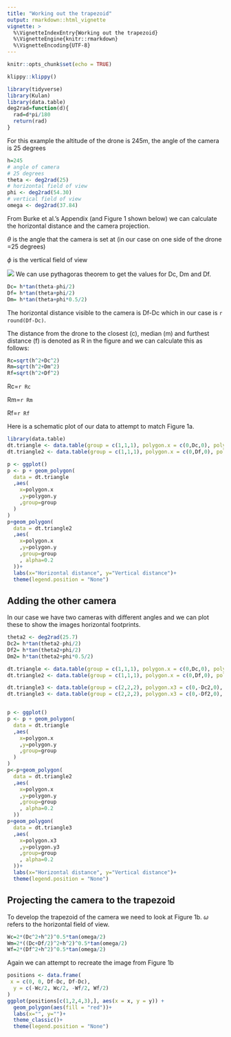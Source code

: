 ```yaml
---
title: "Working out the trapezoid"
output: rmarkdown::html_vignette
vignette: >
  %\VignetteIndexEntry{Working out the trapezoid}
  %\VignetteEngine{knitr::rmarkdown}
  %\VignetteEncoding{UTF-8}
---
```


```r
knitr::opts_chunk$set(echo = TRUE)
```

```r
klippy::klippy()
```


```r
library(tidyverse)
library(Kulan)
library(data.table)
deg2rad=function(d){
  rad=d*pi/180
  return(rad)
}

```

For this example the altitude of the drone is 245m, the angle of the camera is 25 degrees

```r
h=245
# angle of camera
# 25 degrees
theta <- deg2rad(25)
# horizontal field of view
phi <- deg2rad(54.30)
# vertical field of view
omega <- deg2rad(37.84)
```

From Burke et al.'s Appendix (and Figure 1 shown below) we can calculate the horizontal distance and the camera projection. 

$\theta$ is the angle that the camera is set at (in our case on one side of the drone =25 degrees)

$\phi$ is the vertical field of view 

![](Burke_Fig1.png)
We can use pythagoras theorem to get the values for Dc, Dm and Df. 

```r
Dc= h*tan(theta-phi/2)
Df= h*tan(theta+phi/2)
Dm= h*tan(theta+phi*0.5/2)
```
The horizontal distance visible to the camera is Df-Dc which in our case is `r round(Df-Dc)`. 

The distance from the drone to the closest (c), median (m) and furthest distance (f) is denoted as R in the figure and we can calculate this as follows:

```r
Rc=sqrt(h^2+Dc^2)
Rm=sqrt(h^2+Dm^2)
Rf=sqrt(h^2+Df^2)
```

Rc=`r Rc`

Rm=`r Rm`

Rf=`r Rf`

Here is a schematic plot of our data to attempt to match Figure 1a. 

```r
library(data.table)
dt.triangle <- data.table(group = c(1,1,1), polygon.x = c(0,Dc,0), polygon.y = c(h,0,0))
dt.triangle2 <- data.table(group = c(1,1,1), polygon.x = c(0,Df,0), polygon.y = c(h,0,0))

p <- ggplot()
p <- p + geom_polygon(
  data = dt.triangle
  ,aes(
    x=polygon.x
    ,y=polygon.y
    ,group=group
  )
)
p+geom_polygon(
  data = dt.triangle2
  ,aes(
    x=polygon.x
    ,y=polygon.y
    ,group=group
    , alpha=0.2
  ))+
  labs(x="Horizontal distance", y="Vertical distance")+
  theme(legend.position = "None")

```

## Adding the other camera

In our case we have two cameras with different angles and we can plot these to show the images horizontal footprints.

```r
theta2 <- deg2rad(25.7)
Dc2= h*tan(theta2-phi/2)
Df2= h*tan(theta2+phi/2)
Dm2= h*tan(theta2+phi*0.5/2)

dt.triangle <- data.table(group = c(1,1,1), polygon.x = c(0,Dc,0), polygon.y = c(h,0,0))
dt.triangle2 <- data.table(group = c(1,1,1), polygon.x = c(0,Df,0), polygon.y = c(h,0,0))

dt.triangle3 <- data.table(group = c(2,2,2), polygon.x3 = c(0,-Dc2,0), polygon.y3 = c(h,0,0))
dt.triangle3 <- data.table(group = c(2,2,2), polygon.x3 = c(0,-Df2,0), polygon.y3 = c(h,0,0))


p <- ggplot()
p <- p + geom_polygon(
  data = dt.triangle
  ,aes(
    x=polygon.x
    ,y=polygon.y
    ,group=group
  )
)
p<-p+geom_polygon(
  data = dt.triangle2
  ,aes(
    x=polygon.x
    ,y=polygon.y
    ,group=group
    , alpha=0.2
  ))
p+geom_polygon(
  data = dt.triangle3
  ,aes(
    x=polygon.x3
    ,y=polygon.y3
    ,group=group
    , alpha=0.2
  ))+
  labs(x="Horizontal distance", y="Vertical distance")+
  theme(legend.position = "None")
```




## Projecting the camera to the trapezoid

To develop the trapezoid of the camera we need to look at Figure 1b. $\omega$ refers to the horizontal field of view. 

```r
Wc=2*(Dc^2+h^2)^0.5*tan(omega/2)
Wm=2*((Dc+Df/2)^2+h^2)^0.5*tan(omega/2)
Wf=2*(Df^2+h^2)^0.5*tan(omega/2)

```

Again we can attempt to recreate the image from Figure 1b

```r
positions <- data.frame(
 x = c(0, 0, Df-Dc, Df-Dc),
  y = c(-Wc/2, Wc/2, -Wf/2, Wf/2)
)
ggplot(positions[c(1,2,4,3),], aes(x = x, y = y)) +
  geom_polygon(aes(fill = "red"))+
  labs(x="", y="")+
  theme_classic()+
  theme(legend.position = "None")


```
